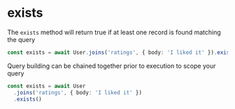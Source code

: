# exists

The `exists` method will return true if at least one record is found matching the query

```ts
const exists = await User.joins('ratings', { body: 'I liked it' }).exists()
```

Query building can be chained together prior to execution to scope your query
```ts
const exists = await User
  .joins('ratings', { body: 'I liked it' })
  .exists()
```
